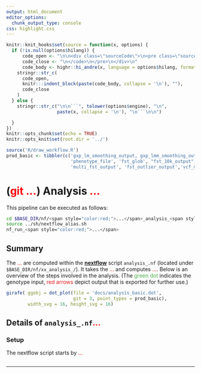 ```yaml
---
output: html_document
editor_options:
  chunk_output_type: console
css: highlight.css
---
```


```r
knitr::knit_hooks$set(source = function(x, options) {
  if (!is.null(options$hilang)) {
      code_open <- "\n\n<div class=\"sourceCode\">\n<pre class=\"sourceCode\">\n<code class=\"sourceCode\">"
      code_close <- "\n</code>\n</pre>\n</div>\n"
      code_body <- highr::hi_andre(x, language = options$hilang, format = "html")
    stringr::str_c(
      code_open,
      knitr:::indent_block(paste(code_body, collapse = '\n'), ""),
      code_close
    )
  } else {
    stringr::str_c("\n\n```", tolower(options$engine), "\n",
                   paste(x, collapse = '\n'), "\n```\n\n")

  }
})
knitr::opts_chunk$set(echo = TRUE)
knitr::opts_knit$set(root.dir = '../')
```


```r
source('R/draw_workflow.R')
prod_basic <- tibbler(c('gxp_lm_smoothing_output, gxp_lmm_smoothing_output', 'gemma_results',
                        'phenotype_file', 'fst_glob', "fst_10k_output","fst_50k", 'fst_logs',
                        'multi_fst_output', 'fst_outlier_output','vcf_multi_fst'))
```

# (<span style="color:red;">git ...</span>) Analysis <span style="color:red;">...</span>

This pipeline can be executed as follows:

```sh
cd $BASE_DIR/nf/<span style="color:red;">...</span>_analysis_<span style="color:red;">...</span>
source ../sh/nextflow_alias.sh
nf_run_<span style="color:red;">...</span>


```

## Summary

The <span style="color:red;">...</span> are computed within the [**nextflow**](https://www.nextflow.io/) script `analysis_.nf` (located under `$BASE_DIR/nf/xx_analysis_/`).
It takes the <span style="color:red;">...</span> and computes <span style="color:red;">...</span>.
Below is an overview of the steps involved in the analysis.
(The <span style="color:#4DAF4A">green dot</span> indicates the genotype input, <span style="color:#E41A1C">red arrows</span> depict output that is exported for further use.)

<div style="max-width:800px; margin:auto;">
```r
girafe( ggobj = dot_plot(file = 'docs/analysis_basic.dot',
                         git = 3, point_types = prod_basic),
        width_svg = 16, height_svg = 16)

```
</div>

## Details of `analysis_.nf`<span style="color:red;">...</span>

### Setup

The nextflow script starts by <span style="color:red;">...</span>

<div class="kclass">
```r
```

---

